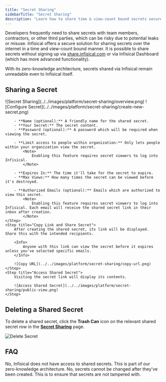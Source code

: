 ```yaml
---
title: "Secret Sharing"
sidebarTitle: "Secret Sharing"
description: "Learn how to share time & view-count bound secrets securely with anyone on the internet."
---
```


Developers frequently need to share secrets with team members, contractors, or other third parties, which can be risky due to potential leaks or misuse.
Infisical offers a secure solution for sharing secrets over the internet in a time and view-count bound manner. It is possible to share secrets without signing up via [share.infisical.com](https://share.infisical.com) or via Infisical Dashboard (which has more advanced functionality).

With its zero-knowledge architecture, secrets shared via Infisical remain unreadable even to Infisical itself.

## Sharing a Secret

<Steps>
    <Step title="Navigate to the 'Secret Sharing' page and click 'Share Secret'">
        ![Secret Sharing](../../images/platform/secret-sharing/overview.png)
    </Step>
    <Step title="Configure Secret Share">
        ![Configure Secret](../../images/platform/secret-sharing/create-new-secret.png)

        - **Name (optional):** A friendly name for the shared secret.
        - **Your Secret:** The secret content.
        - **Password (optional):** A password which will be required when viewing the secret.

        - **Limit access to people within organization:** Only lets people within your organization view the secret.
            <Note>
                Enabling this feature requires secret viewers to log into Infisical.
            </Note>

        - **Expires In:** The time it'll take for the secret to expire.
        - **Max Views:** How many times the secret can be viewed before it's destroyed.

        - **Authorized Emails (optional):** Emails which are authorized to view this secret.
            <Note>
                Enabling this feature requires secret viewers to log into Infisical. Each email will receive the shared secret link in their inbox after creation.
            </Note>
    </Step>
    <Step title="Copy Link and Share Secret">
        After creating the shared secret, its link will be displayed. Share this with the intended recipients.

        <Info>
            Anyone with this link can view the secret before it expires unless you've selected specific emails.
        </Info>

        ![Copy URL](../../images/platform/secret-sharing/copy-url.png)
    </Step>
    <Step title="Access Shared Secret">
        Visiting the secret link will display its contents.

        ![Access Shared Secret](../../images/platform/secret-sharing/public-view.png)
    </Step>
</Steps>

## Deleting a Shared Secret

To delete a shared secret, click the **Trash Can** icon on the relevant shared secret row in the [**Secret Sharing**](https://app.infisical.com/organization/secret-sharing?selectedTab=share-secret) page.

![Delete Secret](../../images/platform/secret-sharing/delete-secret.png)

## FAQ

<AccordionGroup>
    <Accordion title="Does Infisical have access to Shared Secrets?">
        No, Infisical does not have access to shared secrets. This is part of our zero-knowledge architecture.
    </Accordion>
    <Accordion title="Can secrets be changed after they are shared?">
        No, secrets cannot be changed after they've been created. This is to ensure that secrets are not tampered with.
    </Accordion>
</AccordionGroup>
